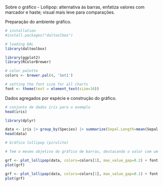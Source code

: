Sobre o gráfico
- Lollipop: alternativa às barras, enfatiza valores com marcador e haste; visual mais leve para comparações.

Preparação do ambiente gráfico.
```r
# installation 
#install.packages("daltoolbox")

# loading DAL
library(daltoolbox) 
```

```r
library(ggplot2)
library(RColorBrewer)

# color palette
colors <- brewer.pal(4, 'Set1')

# setting the font size for all charts
font <- theme(text = element_text(size=16))
```

Dados agregados por espécie e construção do gráfico.
```r
# conjunto de dados iris para o exemplo
head(iris)
```

```r
library(dplyr)

data <- iris |> group_by(Species) |> summarize(Sepal.Length=mean(Sepal.Length))
head(data)
```

```r
# Gráfico lollipop (pirulito)

# Tem o mesmo objetivo do gráfico de barras, destacando o valor com um marcador e uma haste.

grf <- plot_lollipop(data, colors=colors[1], max_value_gap=0.2) + font
plot(grf)
```

```r
grf <- plot_lollipop(data, colors=colors[1], max_value_gap=0.1) + font + coord_flip() 
plot(grf)
```
